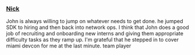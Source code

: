### [Nick](https://www.linkedin.com/in/nickwh8te/)

John is always willing to jump on whatever needs to get done. he jumped SDK to hiring and then back into network ops. I think that John does a good job of recruiting and onboarding new interns and giving them appropriate difficulty tasks as they ramp up. I'm grateful that he stepped in to cover miami devcon for me at the last minute. team player
